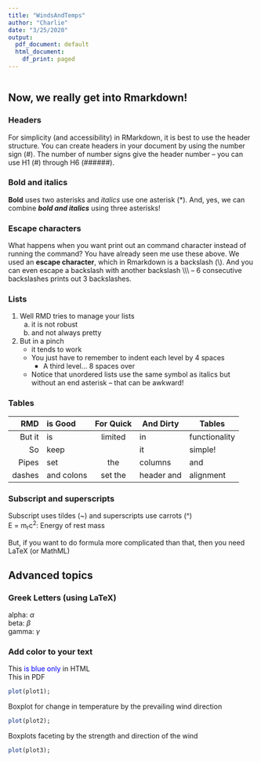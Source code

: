 ```yaml
---
title: "WindsAndTemps"
author: "Charlie"
date: "3/25/2020"
output:
  pdf_document: default
  html_document:
    df_print: paged
---
```


```r
```


## Now, we really get into Rmarkdown! 

### Headers
For simplicity (and accessibility) in RMarkdown, it is best to use the header structure.  You can create headers in your document by using the number sign (\#).  The number of number signs give the header number -- you can use H1 (\#) through H6 (\######).  

### Bold and italics

**Bold** uses two asterisks and *italics* use one asterisk (\*).   And, yes, we can combine ***bold and italics*** using three asterisks!

### Escape characters
What happens when you want print out an command character instead of running the command?  You have already seen me use these above. We used an **escape character**, which in Rmarkdown is a backslash (\\).  And you can even escape a backslash with another backslash \\\\\\ -- 6 consecutive backslashes prints out 3 backslashes.

### Lists
1) Well RMD tries to manage your lists
    a) it is not robust
    b) and not always pretty
2) But in a pinch
    * it tends to work
    * You just have to remember to indent each level by 4 spaces
         * A third level... 8 spaces over
    * Notice that unordered lists use the same symbol as italics but without an end asterisk -- that can be awkward!

### Tables
| RMD   | is Good | For Quick | And Dirty  | Tables |
|------:|:--------|:---------:|------------|--------|
|But it | is      | limited   |in        |functionality|
| So| keep || it | simple! |
|Pipes | set | the | columns | and|
|dashes | and colons | set the | header and | alignment |

### Subscript and superscripts
Subscript uses tildes (\~) and superscripts use carrots (\^)  
E = m~r~c^2^: Energy of rest mass  

But, if you want to do formula more complicated than that, then you need LaTeX (or MathML)

## Advanced topics

### Greek Letters (using LaTeX)
alpha: $\alpha$  
beta: $\beta$  
gamma: $\gamma$  

### Add color to your text  
This <span style="color:blue;"> is blue only </span> in HTML  
This \textcolor{red}{is red only} in PDF

```r
plot(plot1);
```

Boxplot for change in temperature by the prevailing wind direction

```r
plot(plot2);
```

Boxplots faceting by the strength and direction of the wind

```r
plot(plot3);
```

